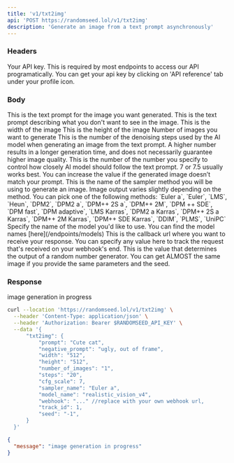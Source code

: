 ```yaml
---
title: 'v1/txt2img'
api: 'POST https://randomseed.lol/v1/txt2img'
description: 'Generate an image from a text prompt asynchronously'
---
```

### Headers

<ParamField header="Authorization" type="string">
  Your API key. This is required by most endpoints to access our API programatically. You can get your api key by clicking on 'API reference' tab under your profile icon.
</ParamField>

### Body

<ParamField body="prompt" type="string" required>
  This is the text prompt for the image you want generated.
</ParamField>

<ParamField body="negative_prompt" type="string">
  This is the text prompt describing what you don't want to see in the image.
</ParamField>

<ParamField body="width" type="string">
  This is the width of the image
</ParamField>

<ParamField body="height" type="string">
  This is the height of the image
</ParamField>

<ParamField body="number_of_images" type="string">
  Number of images you want to generate
</ParamField>

<ParamField body="steps" type="string">
  This is the number of the denoising steps used by the AI model when generating an image from the text prompt. A higher number results in a longer generation time, and does not necessarily guarantee higher image quality.
</ParamField>

<ParamField body="cfg_scale" type="float">
  This is the number of the number you specify to control how closely AI model should follow the text prompt. 7 or 7.5 usually works best. You can increase the value if the generated image doesn’t match your prompt.
</ParamField>

<ParamField body="sampler_name" type="string" required>
  This is the name of the sampler method you will be using to generate an image. Image output varies slightly depending on the method.
  You can pick one of the following methods: `Euler a`, `Euler`, `LMS`, `Heun`, `DPM2`, `DPM2 a`, `DPM++ 2S a`, `DPM++ 2M`, `DPM ++ SDE`, `DPM fast`, `DPM adaptive`, `LMS Karras`, `DPM2 a Karras`, `DPM++ 2S a Karras`, `DPM++ 2M Karras`, `DPM++ SDE Karras`, `DDIM`, `PLMS`, `UniPC`
</ParamField>

<ParamField body="model_name" type="string" required>
  Specify the name of the model you'd like to use. You can find the model names [here](/endpoints/models)
</ParamField>

<ParamField body="webhook" type="string" required>
  This is the callback url where you want to receive your response.
</ParamField>

<ParamField body="track_id" type="string">
  You can specify any value here to track the request that's received on your webhook's end.
</ParamField>

<ParamField body="seed" type="string">
  This is the value that determines the output of a random number generator. You can get ALMOST the same image if you provide the same parameters and the seed.
</ParamField>


### Response

<ResponseField name="message" type="string">
  image generation in progress
</ResponseField>

<RequestExample>

```bash Example Request
curl --location 'https://randomseed.lol/v1/txt2img' \
  --header 'Content-Type: application/json' \
  --header 'Authorization: Bearer $RANDOMSEED_API_KEY' \
  --data '{
      "txt2img": {
          "prompt": "Cute cat",
          "negative_prompt": "ugly, out of frame",
          "width": "512",
          "height": "512",
          "number_of_images": "1",
          "steps": "20",
          "cfg_scale": 7,
          "sampler_name": "Euler a",
          "model_name": "realistic_vision_v4",
          "webhook": "..." //replace with your own webhook url,
          "track_id": 1,
          "seed": "-1",
      }
  }'
```

</RequestExample>

<ResponseExample>

```json Response
{
  "message": "image generation in progress"
}
```
</ResponseExample>

